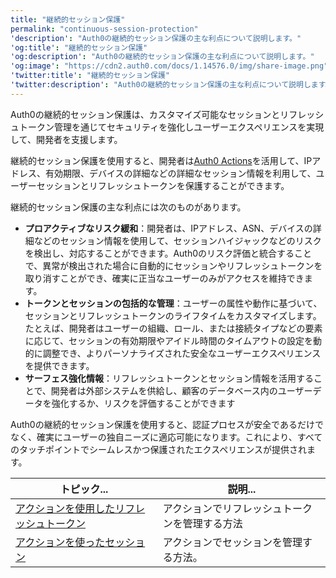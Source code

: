 ---
title: "継続的セッション保護"
permalink: "continuous-session-protection"
'description': "Auth0の継続的セッション保護の主な利点について説明します。"
'og:title': "継続的セッション保護"
'og:description': "Auth0の継続的セッション保護の主な利点について説明します。"
'og:image': "https://cdn2.auth0.com/docs/1.14576.0/img/share-image.png"
'twitter:title': "継続的セッション保護"
'twitter:description': "Auth0の継続的セッション保護の主な利点について説明します。"
---

Auth0の継続的セッション保護は、カスタマイズ可能なセッションとリフレッシュトークン管理を通じてセキュリティを強化しユーザーエクスペリエンスを実現して、開発者を支援します。

継続的セッション保護を使用すると、開発者は[Auth0 Actions](/ja-jp/customize/actions)を活用して、IPアドレス、有効期限、デバイスの詳細などの詳細なセッション情報を利用して、ユーザーセッションとリフレッシュトークンを保護することができます。

継続的セッション保護の主な利点には次のものがあります。

* **プロアクティブなリスク緩和**：開発者は、IPアドレス、ASN、デバイスの詳細などのセッション情報を使用して、セッションハイジャックなどのリスクを検出し、対応することができます。Auth0のリスク評価と統合することで、異常が検出された場合に自動的にセッションやリフレッシュトークンを取り消すことができ、確実に正当なユーザーのみがアクセスを維持できます。
* **トークンとセッションの包括的な管理**：ユーザーの属性や動作に基づいて、セッションとリフレッシュトークンのライフタイムをカスタマイズします。たとえば、開発者はユーザーの組織、ロール、または接続タイプなどの要素に応じて、セッションの有効期限やアイドル時間のタイムアウトの設定を動的に調整でき、よりパーソナライズされた安全なユーザーエクスペリエンスを提供できます。
* **サーフェス強化情報**：リフレッシュトークンとセッション情報を活用することで、開発者は外部システムを供給し、顧客のデータベース内のユーザーデータを強化するか、リスクを評価することができます

Auth0の継続的セッション保護を使用すると、認証プロセスが安全であるだけでなく、確実にユーザーの独自ニーズに適応可能になります。これにより、すべてのタッチポイントでシームレスかつ保護されたエクスペリエンスが提供されます。

<table class="table"><thead>
<tr>
<th><strong>トピック...</strong></th>
<th><strong>説明...</strong></th>
</tr>
</thead>
<tbody>
<tr>
<td><a href="/ja-jp/secure/tokens/refresh-tokens/manage-refresh-tokens-actions">アクションを使用したリフレッシュトークン</a></td>
<td>アクションでリフレッシュトークンを管理する方法</td>
</tr>
<tr>
<td><a href="/ja-jp/manage-users/sessions/manage-sessions-actions">アクションを使ったセッション</a></td>
<td>アクションでセッションを管理する方法。</td>
</tr>
</tbody>
</table>